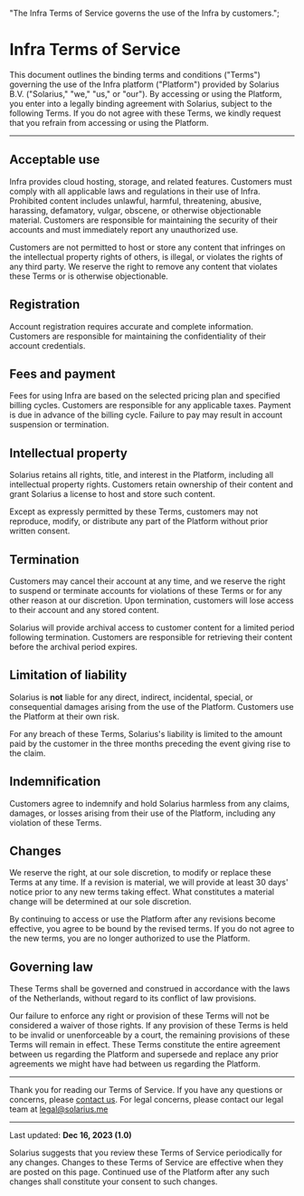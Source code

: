   "The Infra Terms of Service governs the use of the Infra by customers.";

# Infra Terms of Service

This document outlines the binding terms and conditions ("Terms") governing the use of the Infra platform ("Platform") provided by Solarius B.V. ("Solarius," "we," "us," or "our"). By accessing or using the Platform, you enter into a legally binding agreement with Solarius, subject to the following Terms. If you do not agree with these Terms, we kindly request that you refrain from accessing or using the Platform.

---

## Acceptable use

Infra provides cloud hosting, storage, and related features. Customers must comply with all applicable laws and regulations in their use of Infra. Prohibited content includes unlawful, harmful, threatening, abusive, harassing, defamatory, vulgar, obscene, or otherwise objectionable material. Customers are responsible for maintaining the security of their accounts and must immediately report any unauthorized use.

Customers are not permitted to host or store any content that infringes on the intellectual property rights of others, is illegal, or violates the rights of any third party. We reserve the right to remove any content that violates these Terms or is otherwise objectionable.

## Registration

Account registration requires accurate and complete information. Customers are responsible for maintaining the confidentiality of their account credentials.

## Fees and payment

Fees for using Infra are based on the selected pricing plan and specified billing cycles. Customers are responsible for any applicable taxes. Payment is due in advance of the billing cycle. Failure to pay may result in account suspension or termination.

## Intellectual property

Solarius retains all rights, title, and interest in the Platform, including all intellectual property rights. Customers retain ownership of their content and grant Solarius a license to host and store such content.

Except as expressly permitted by these Terms, customers may not reproduce, modify, or distribute any part of the Platform without prior written consent.

## Termination

Customers may cancel their account at any time, and we reserve the right to suspend or terminate accounts for violations of these Terms or for any other reason at our discretion. Upon termination, customers will lose access to their account and any stored content.

Solarius will provide archival access to customer content for a limited period following termination. Customers are responsible for retrieving their content before the archival period expires.

## Limitation of liability

Solarius is **not** liable for any direct, indirect, incidental, special, or consequential damages arising from the use of the Platform. Customers use the Platform at their own risk.

For any breach of these Terms, Solarius's liability is limited to the amount paid by the customer in the three months preceding the event giving rise to the claim.

## Indemnification

Customers agree to indemnify and hold Solarius harmless from any claims, damages, or losses arising from their use of the Platform, including any violation of these Terms.

## Changes

We reserve the right, at our sole discretion, to modify or replace these Terms at any time. If a revision is material, we will provide at least 30 days' notice prior to any new terms taking effect. What constitutes a material change will be determined at our sole discretion.

By continuing to access or use the Platform after any revisions become effective, you agree to be bound by the revised terms. If you do not agree to the new terms, you are no longer authorized to use the Platform.

## Governing law

These Terms shall be governed and construed in accordance with the laws of the Netherlands, without regard to its conflict of law provisions.

Our failure to enforce any right or provision of these Terms will not be considered a waiver of those rights. If any provision of these Terms is held to be invalid or unenforceable by a court, the remaining provisions of these Terms will remain in effect. These Terms constitute the entire agreement between us regarding the Platform and supersede and replace any prior agreements we might have had between us regarding the Platform.

---

Thank you for reading our Terms of Service. If you have any questions or concerns, please [contact us](/support). For legal concerns, please contact our legal team at [legal@solarius.me](mailto:legal@solarius.me)

---

Last updated: **Dec 16, 2023 (1.0)**

Solarius suggests that you review these Terms of Service periodically for any changes. Changes to these Terms of Service are effective when they are posted on this page. Continued use of the Platform after any such changes shall constitute your consent to such changes.
